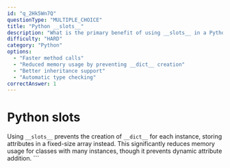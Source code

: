 ```yaml
---
id: "q_2Hk5Wn7Q"
questionType: "MULTIPLE_CHOICE"
title: "Python __slots__"
description: "What is the primary benefit of using __slots__ in a Python class?"
difficulty: "HARD"
category: "Python"
options:
  - "Faster method calls"
  - "Reduced memory usage by preventing __dict__ creation"
  - "Better inheritance support"
  - "Automatic type checking"
correctAnswer: 1
---
```


# Python __slots__

Using `__slots__` prevents the creation of `__dict__` for each instance, storing attributes in a fixed-size array instead. This significantly reduces memory usage for classes with many instances, though it prevents dynamic attribute addition.
\`\`\`
